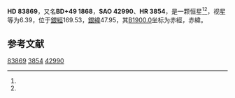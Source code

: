 {{Starbox begin
| name = HD 83869
}}
{{Starbox observe
| epoch = [[J2000.0|J2000.0]]
| constell = {{星座名待查}}<ref name=SIMBAD>{{cite web
 | url=http://simbad.u-strasbg.fr/simbad/sim-id?Ident=HR+3854
 | title =Pulsating variable Star
 | publisher=Centre de Données astronomiques de Strasbourg
 | work=SIMBAD
 | accessdate=2012-07-13}}</ref><ref name=DATA>{{cite web
 | url=http://vizier.u-strasbg.fr/viz-bin/VizieR-5?-out.add=.&-source=5050&-corr=PK=HR&-out.max=9999&HR=3854
 | title=VizieR Detailed Page
 | accessdate=2012-07-13
 | archive-date=2019-02-16
 | archive-url=https://web.archive.org/web/20190216121423/http://vizier.u-strasbg.fr/viz-bin/VizieR-5?-out.add=.&-source=5050&-corr=PK=HR&-out.max=9999&HR=3854
 | dead-url=no
 }}</ref>
| 星官 = 
| ra = {{RA|9|42|43.1}}<ref name=SIMBAD /><ref name=DATA />
| dec = {{DEC|+48|25|52}}<ref name=SIMBAD /><ref name=DATA />
| appmag_v = 6.39<ref name=SIMBAD /><ref name=DATA />
}}
{{Starbox character
| class = A1V<ref name=SIMBAD /><ref name=DATA />
| b-v = -0.01<ref name=SIMBAD /><ref name=DATA />
| u-b = 0<ref name=SIMBAD /><ref name=DATA />
| r-i = <ref name=SIMBAD /><ref name=DATA />
| variable = 
}}
{{Starbox astrometry
| radial_v = 0
| prop_mo_ra = -8
| parallax = 
| p_error = 
}}
{{Starbox catalog
| names =BD+49 1868，[[SAO星表|SAO]] 42990，[[HD星表|HD]] 83869，[[HR星表|HR]] 3854}}
{{Starbox reference |Simbad=HR+3854}}
{{Starbox end}}

'''HD 83869'''，又名'''BD+49 1868'''，'''SAO 42990'''、'''HR 3854'''，是一颗恒星<ref name=SIMBAD /><ref name=DATA />，视星等为6.39，位于[[銀道座標系|銀經]]169.53，[[銀道座標系|銀緯]]47.95，其[[B1900.0|B1900.0]]坐标为赤經{{RA|9|36|8.6}}，赤緯{{DEC|+48|47.95|12}}。

== 参考文献 ==
{{reflist}}
{{大熊座}}
{{star-stub}}

[[Category:HD和HDE天體|83869]]
[[Category:HR天體|3854]]
[[Category:SAO天體|42990]]